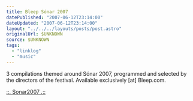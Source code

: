 ```yaml
---
title: Bleep Sónar 2007
datePublished: "2007-06-12T23:14:00"
dateUpdated: "2007-06-12T23:14:00"
layout: "../../../layouts/posts/post.astro"
originalUrl: $UNKNOWN
source: $UNKNOWN
tags:
  - "linklog"
  - "music"
---
```


3 compilations themed around Sónar 2007, programmed and selected by the directors of the festival. Available exclusively [at] Bleep.com.

[::. Sonar2007 .::](http://www.bleep.com/sonar/)
